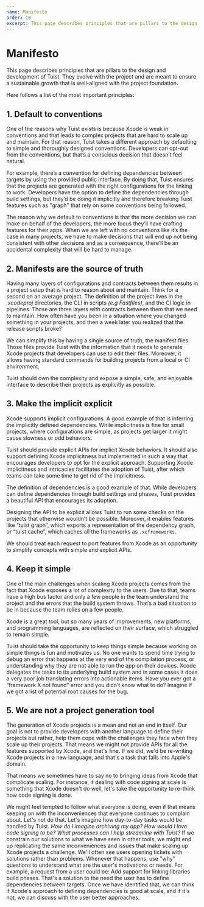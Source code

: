 ```yaml
---
name: Manifesto
order: 10
excerpt: This page describes principles that are pillars to the design and development of Tuist. They evolve with the project and are meant to ensure a sustainable growth that is well-aligned with the project foundation.
---
```


# Manifesto

This page describes principles that are pillars to the design and development of Tuist. They evolve with the project and are meant to ensure a sustainable growth that is well-aligned with the project foundation.

Here follows a list of the most important principles:

## 1. Default to conventions

One of the reasons why Tuist exists is because Xcode is weak in conventions and that leads to complex projects that are hard to scale up and maintain. For that reason, Tuist takes a different approach by defaulting to simple and thoroughly designed conventions. Developers can opt-out from the conventions, but that’s a conscious decision that doesn’t feel natural.

For example, there’s a convention for defining dependencies between targets by using the provided public interface. By doing that, Tuist ensures that the projects are generated with the right configurations for the linking to work. Developers have the option to define the dependencies through build settings, but they’d be doing it implicitly and therefore breaking Tuist features such as "graph" that rely on some conventions being followed.

The reason why we default to conventions is that the more decision we can make on behalf of the developers, the more focus they’ll have crafting features for their apps. When we are left with no conventions like it’s the case in many projects, we have to make decisions that will end up not being consistent with other decisions and as a consequence, there’ll be an accidental complexity that will be hard to manage.

## 2. Manifests are the source of truth

Having many layers of configurations and contracts between them results in a project setup that is hard to reason about and maintain. Think for a second on an average project. The definition of the project lives in the _.xcodeproj_ directories, the CLI in scripts _(e.g Fastfiles)_, and the CI logic in pipelines. Those are three layers with contracts between them that we need to maintain. How often have you been in a situation where you changed something in your projects, and then a week later you realized that the release scripts broke?

We can simplify this by having a single source of truth, the manifest files. Those files provide Tuist with the information that it needs to generate Xcode projects that developers can use to edit their files. Moreover, it allows having standard commands for building projects from a local or CI environment.

Tuist should own the complexity and expose a simple, safe, and enjoyable interface to describe their projects as explicitly as possible.

## 3. Make the implicit explicit

Xcode supports implicit configurations. A good example of that is inferring the implicitly defined dependencies. While implicitness is fine for small projects, where configurations are simple, as projects get larger it might cause slowness or odd behaviors.

Tuist should provide explicit APIs for implicit Xcode behaviors. It should also support defining Xcode implicitness but implemented in such a way that encourages developers to opt for the explicit approach. Supporting Xcode implicitness and intricacies facilitates the adoption of Tuist, after which teams can take some time to get rid of the implicitness.

The definition of dependencies is a good example of that. While developers can define dependencies through build settings and phases, Tuist provides a beautiful API that encourages its adoption.

Designing the API to be explicit allows Tuist to run some checks on the projects that otherwise wouldn’t be possible. Moreover, it enables features like “tuist graph”, which exports a representation of the dependency graph, or “tuist cache”, which caches all the frameworks as `.xcframeworks`.

We should treat each request to port features from Xcode as an opportunity to simplify concepts with simple and explicit APIs.

## 4. Keep it simple

One of the main challenges when scaling Xcode projects comes from the fact that Xcode exposes a lot of complexity to the users. Due to that, teams have a high bus factor and only a few people in the team understand the project and the errors that the build system throws. That’s a bad situation to be in because the team relies on a few people.

Xcode is a great tool, but so many years of improvements, new platforms, and programming languages, are reflected on their surface, which struggled to remain simple.

Tuist should take the opportunity to keep things simple because working on simple things is fun and motivates us. No one wants to spend time trying to debug an error that happens at the very end of the compilation process, or understanding why they are not able to run the app on their devices. Xcode delegates the tasks to its underlying build system and in some cases it does a very poor job translating errors into actionable items. Have you ever got a “framework X not found” error and you didn’t know what to do? Imagine if we got a list of potential root causes for the bug.

## 5. We are not a project generation tool

The generation of Xcode projects is a mean and not an end in itself. Our goal is not to provide developers with another language to define their projects but rather, help them cope with the challenges they face when they scale up their projects. That means we might not provide APIs for all the features supported by Xcode, and that's fine. If we did, we'd be re-writing Xcode projects in a new language, and that's a task that falls into Apple's domain.

That means we sometimes have to say no to bringing ideas from Xcode that complicate scaling. For instance, if dealing with code signing at scale is something that Xcode doesn't do well, let's take the opportunity to re-think how code signing is done.

We might feel tempted to follow what everyone is doing, even if that means keeping on with the inconveniences that everyone continues to complain about. Let's not do that. Let's imagine how day-to-day tasks would be handled by Tuist. _How do I imagine archiving my app?_ _How would I love code signing to be?_ _What processes can I help streamline with Tuist?_ If we constrain our solutions to what we have seen in other tools, we might end up replicating the same inconveniences and issues that make scaling up Xcode projects a challenge.
We'll often see users opening tickets with solutions rather than problems. Whenever that happens, use "why" questions to understand what are the user's motivations or needs. For example, a request from a user could be: Add support for linking libraries build phases. That's a solution to the need the user has to define dependencies between targets. Once we have identified that, we can think if Xcode's approach to defining dependencies is good at scale, and if it's not, we can discuss with the user better approaches.
